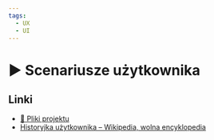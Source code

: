 ```yaml
---
tags:
  - UX
  - UI
---
```



# ▶️ Scenariusze użytkownika

<VimeoPlayer videoId="630860651" />

## Linki

- [💾 Pliki projektu](/download/courses/web-design/user-stories.zip)
- [Historyjka użytkownika – Wikipedia, wolna encyklopedia](https://pl.wikipedia.org/wiki/Historyjka_u%C5%BCytkownika)

